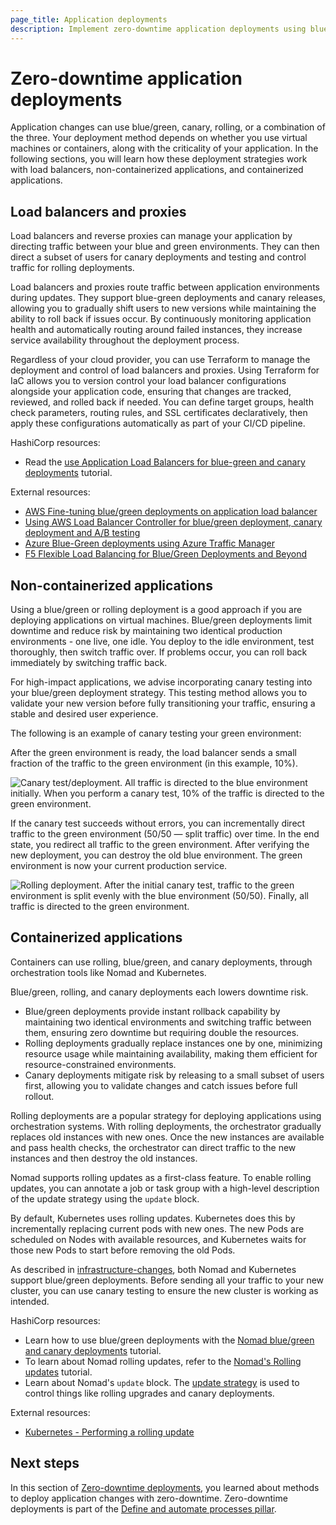```yaml
---
page_title: Application deployments
description: Implement zero-downtime application deployments using blue/green, canary, and rolling strategies for virtual machines and containers.
---
```


# Zero-downtime application deployments

Application changes can use blue/green, canary, rolling, or a combination of the three. Your deployment method depends on whether you use virtual machines or containers, along with the criticality of your application. In the following sections, you will learn how these deployment strategies work with load balancers, non-containerized applications, and containerized applications.

## Load balancers and proxies

Load balancers and reverse proxies can manage your application by directing traffic between your blue and green environments. They can then direct a subset of users for canary deployments and testing and control traffic for rolling deployments.

Load balancers and proxies route traffic between application environments during updates. They support blue-green deployments and canary releases, allowing you to gradually shift users to new versions while maintaining the ability to roll back if issues occur. By continuously monitoring application health and automatically routing around failed instances, they increase service availability throughout the deployment process.

Regardless of your cloud provider, you can use Terraform to manage the deployment and control of load balancers and proxies. Using Terraform for IaC allows you to version control your load balancer configurations alongside your application code, ensuring that changes are tracked, reviewed, and rolled back if needed. You can define target groups, health check parameters, routing rules, and SSL certificates declaratively, then apply these configurations automatically as part of your CI/CD pipeline. 

HashiCorp resources:
- Read the [use Application Load Balancers for blue-green and canary deployments](/terraform/tutorials/aws/blue-green-canary-tests-deployments?utm_source=WEBSITE&utm_medium=WEB_BLOG&utm_offer=ARTICLE_PAGE) tutorial.

External resources:
- [AWS Fine-tuning blue/green deployments on application load balancer](https://aws.amazon.com/blogs/devops/blue-green-deployments-with-application-load-balancer/)
- [Using AWS Load Balancer Controller for blue/green deployment, canary deployment and A/B testing](https://aws.amazon.com/blogs/containers/using-aws-load-balancer-controller-for-blue-green-deployment-canary-deployment-and-a-b-testing/)
- [Azure Blue-Green deployments using Azure Traffic Manager](https://azure.microsoft.com/en-us/blog/blue-green-deployments-using-azure-traffic-manager/)
- [F5 Flexible Load Balancing for Blue/Green Deployments and Beyond](https://www.f5.com/resources/solution-guides/flexible-load-balancing-for-blue-green-deployments-and-beyond)

## Non-containerized applications

Using a blue/green or rolling deployment is a good approach if you are deploying applications on virtual machines. Blue/green deployments limit downtime and reduce risk by maintaining two identical production environments - one live, one idle. You deploy to the idle environment, test thoroughly, then switch traffic over. If problems occur, you can roll back immediately by switching traffic back. 

For high-impact applications, we advise incorporating canary testing into your blue/green deployment strategy. This testing method allows you to validate your new version before fully transitioning your traffic, ensuring a stable and desired user experience.

The following is an example of canary testing your green environment:

After the green environment is ready, the load balancer sends a small fraction of the traffic to the green environment (in this example, 10%).

![Canary test/deployment. All traffic is directed to the blue environment initially. When you perform a canary test, 10% of the traffic is directed to the green environment.](/img/docs/well-architected-framework/blue-green-canary-tests-deployments/canary-deployment.png)

If the canary test succeeds without errors, you can incrementally direct traffic to the green environment (50/50 — split traffic) over time. In the end state, you redirect all traffic to the green environment. After verifying the new deployment, you can destroy the old blue environment. The green environment is now your current production service.

![Rolling deployment. After the initial canary test, traffic to the green environment is split evenly with the blue environment (50/50). Finally, all traffic is directed to the green environment.](/img/docs/well-architected-framework/blue-green-canary-tests-deployments/rolling-deployment.png)

## Containerized applications

Containers can use rolling, blue/green, and canary deployments, through orchestration tools like Nomad and Kubernetes.

Blue/green, rolling, and canary deployments each lowers downtime risk. 

- Blue/green deployments provide instant rollback capability by maintaining two identical environments and switching traffic between them, ensuring zero downtime but requiring double the resources. 
- Rolling deployments gradually replace instances one by one, minimizing resource usage while maintaining availability, making them efficient for resource-constrained environments. 
- Canary deployments mitigate risk by releasing to a small subset of users first, allowing you to validate changes and catch issues before full rollout. 

Rolling deployments are a popular strategy for deploying applications using orchestration systems. With rolling deployments, the orchestrator gradually replaces old instances with new ones. Once the new instances are available and pass health checks, the orchestrator can direct traffic to the new instances and then destroy the old instances.

Nomad supports rolling updates as a first-class feature. To enable rolling updates, you can annotate a job or task group with a high-level description of the update strategy using the `update` block.

By default, Kubernetes uses rolling updates. Kubernetes does this by incrementally replacing current pods with new ones. The new Pods are scheduled on Nodes with available resources, and Kubernetes waits for those new Pods to start before removing the old Pods.

As described in [infrastructure-changes](#infrastructure-changes), both Nomad and Kubernetes support blue/green deployments. Before sending all your traffic to your new cluster, you can use canary testing to ensure the new cluster is working as intended.

HashiCorp resources:
- Learn how to use blue/green deployments with the [Nomad blue/green and canary deployments](/nomad/tutorials/job-updates/job-blue-green-and-canary-deployments#blue-green-deployments) tutorial.
- To learn about Nomad rolling updates, refer to the [Nomad's Rolling updates](/nomad/tutorials/job-updates/job-rolling-update) tutorial.
- Learn about Nomad's `update` block. The [update strategy](/nomad/docs/job-specification/update) is used to control things like rolling upgrades and canary deployments.

External resources:
- [Kubernetes - Performing a rolling update](https://kubernetes.io/docs/tutorials/kubernetes-basics/update/update-intro/)

## Next steps

In this section of [Zero-downtime deployments](/well-architected-framework/define-and-automate-processes/deploy-systems/zero-downtime-deployment), you learned about methods to deploy application changes with zero-downtime. Zero-downtime deployments is part of the [Define and automate processes pillar](/well-architected-framework/define-and-automate-processes).
